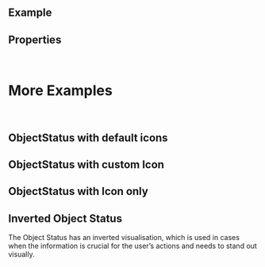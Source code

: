 
<Meta of={ComponentStories} />

<DocsHeader />

<br />

## Example

<Canvas of={ComponentStories.Default} />

## Properties

<ControlsWithNote of={ComponentStories.Default} />

<br />

# More Examples

<br />

## ObjectStatus with default icons

<Canvas of={ComponentStories.WithDefaultIcons} />

## ObjectStatus with custom Icon

<Canvas of={ComponentStories.WithCustomIcon} />

## ObjectStatus with Icon only

<Canvas of={ComponentStories.WithIconOnly} />

## Inverted Object Status

The Object Status has an inverted visualisation, which is used in cases when the information is crucial for the user’s actions and needs to stand out visually.

<Canvas of={ComponentStories.InvertedObjectStatus} />

<Footer />
